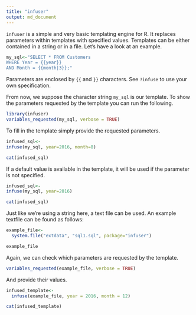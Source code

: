 ```yaml
---
title: "infuser"
output: md_document
---
```


```infuser``` is a simple and very basic templating engine for R. It replaces parameters within templates with specified values. Templates can be either contained in a string or in a file. Let's have a look at an example.

```r
my_sql<-"SELECT * FROM Customers
WHERE Year = {{year}}
AND Month = {{month|3}};"
```

Parameters are enclosed by ```{{``` and ```}}``` characters. See ```?infuse``` to use your own specification.

From now, we suppose the character string ```my_sql```  is our template. To show the parameters requested by the template you can run the following.

```r
library(infuser)
variables_requested(my_sql, verbose = TRUE)
```

To fill in the template simply provide the requested parameters.

```r
infused_sql<-
infuse(my_sql, year=2016, month=8)

cat(infused_sql)
```

If a default value is available in the template, it will be used if the parameter is not specified.

```r
infused_sql<-
infuse(my_sql, year=2016)

cat(infused_sql)
```

Just like we're using a string here, a text file can be used. An example textfile can be found as follows:

```r
example_file<-
  system.file("extdata", "sql1.sql", package="infuser")

example_file
```

Again, we can check which parameters are requested by the template.

```r
variables_requested(example_file, verbose = TRUE)
```

And provide their values.

```r
infused_template<-
  infuse(example_file, year = 2016, month = 12)

cat(infused_template)
```





